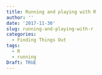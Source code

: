 ```yaml
---
title: Running and playing with R
author: ''
date: '2017-11-30'
slug: running-and-playing-with-r
categories:
  - Finding Things Out
tags:
  - R
  - running
Draft: TRUE
---
```


